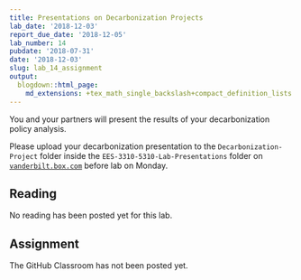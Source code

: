 ```yaml
---
title: Presentations on Decarbonization Projects
lab_date: '2018-12-03'
report_due_date: '2018-12-05'
lab_number: 14
pubdate: '2018-07-31'
date: '2018-12-03'
slug: lab_14_assignment
output:
  blogdown::html_page:
    md_extensions: +tex_math_single_backslash+compact_definition_lists
---
```

You and your partners will present the results of your decarbonization policy 
analysis. 

Please upload your decarbonization presentation to the `Decarbonization-Project`
folder inside the `EES-3310-5310-Lab-Presentations` folder on 
[`vanderbilt.box.com`](https://vanderbilt.box.com) before lab on Monday.

## Reading

No reading has been posted yet for this lab.


## Assignment

The GitHub Classroom has not been posted yet.
